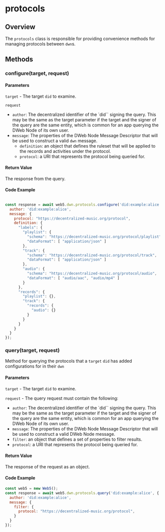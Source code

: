 # protocols

## Overview
The `protocols` class is responsible for providing convenience methods for managing protocols between `dwn`s.

## Methods

### configure(target, request)

#### Parameters

`target` - The target `did` to examine.

`request`
- `author`: The decentralized identifier of the `did`` signing the query. This may be the same as the target parameter if the target and the signer of the query are the same entity, which is common for an app querying the DWeb Node of its own user.
- `message`: The properties of the DWeb Node Message Descriptor that will be used to construct a valid `dwn` message.
    - `definition`: an object that defines the ruleset that will be applied to the records and activities under the protocol.
    - `protocol`: a URI that represents the protocol being queried for.

#### Return Value

The response from the query.

#### Code Example
```js

const response = await web5.dwn.protocols.configure('did:example:alice', {
  author: 'did:example:alice',
  message: {
    protocol: "https://decentralized-music.org/protocol",
    definition: {
      "labels": {
        "playlist": {
          "schema": "https://decentralized-music.org/protocol/playlist",
          "dataFormat": [ "application/json" ]
        },
        "track": {
          "schema": "https://decentralized-music.org/protocol/track",
          "dataFormat": [ "application/json" ]
        },
        "audio": {
          "schema": "https://decentralized-music.org/protocol/audio",
          "dataFormat": [ "audio/aac", "audio/mp4" ]
        }
      },
      "records": {
        "playlist": {},
        "track": {
          "records": {
            "audio": {}
          }
        }
      }
    }
  }
});

```

### query(target, request)

Method for querying the protocols that a `target` `did` has added configurations for in their `dwn`

#### Parameters

`target` - The target `did` to examine.

`request` - The query request must contain the following:

- `author`: The decentralized identifier of the `did`` signing the query. This may be the same as the target parameter if the target and the signer of the query are the same entity, which is common for an app querying the DWeb Node of its own user.
- `message`: The properties of the DWeb Node Message Descriptor that will be used to construct a valid DWeb Node message.
- `filter`: an object that defines a set of properties to filter results.
- `protocol`: a URI that represents the protocol being queried for.

#### Return Value

The response of the request as an object.

#### Code Example

```js
const web5 = new Web5();
const response = await web5.dwn.protocols.query('did:example:alice', {
  author: 'did:example:alice',
  message: {
    filter: {
      protocol: "https://decentralized-music.org/protocol",
    }
  }
});
```